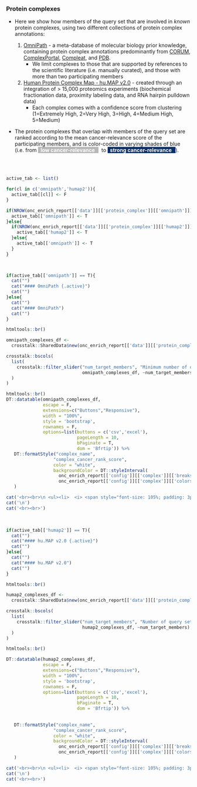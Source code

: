 ### Protein complexes {.tabset}

* Here we show how members of the query set that are involved in *known* protein complexes, using two different collections of protein complex annotations:

  1. [OmniPath](https://omnipathdb.org/) - a meta-database of molecular biology prior knowledge, containing protein complex annotations predominantly from [CORUM](http://mips.helmholtz-muenchen.de/corum/), [ComplexPortal](https://www.ebi.ac.uk/complexportal/home), [Compleat](https://fgr.hms.harvard.edu/compleat), and [PDB](https://www.rcsb.org/).
     * We limit complexes to those that are supported by references to the scientific literature (i.e. manually curated), and those with more than two participating members
  2. [Human Protein Complex Map - hu.MAP v2.0](http://humap2.proteincomplexes.org/)  - created through an integration of > 15,000 proteomics experiments (biochemical fractionation data, proximity labeling data, and RNA hairpin pulldown data)
     * Each complex comes with a confidence score from clustering (1=Extremely High, 2=Very High, 3=High, 4=Medium High, 5=Medium)
   
* The protein complexes that overlap with members of the query set are ranked according to the mean cancer-relevance score of the participating members, and is color-coded in varying shades of blue (i.e. from <span style="background-color:#b8b8ba; padding:2x; color:white"><b>&nbsp; low cancer-relevance &nbsp; </b></span>&nbsp; to <span style="background-color:#08306b; padding:2x; color:white"><b>&nbsp; strong cancer-relevance &nbsp; </b></span>).
   
<br><br>

```r

active_tab <- list()

for(cl in c('omnipath','humap2')){
  active_tab[[cl]] <- F
}

if(NROW(onc_enrich_report[['data']][['protein_complex']][['omnipath']]) > 0){
  active_tab[['omnipath']] <- T
}else{
  if(NROW(onc_enrich_report[['data']][['protein_complex']][['humap2']]) > 0){
    active_tab[['humap2']] <- T
  }else{
    active_tab[['omnipath']] <- T
  }
}

  
```

```r
if(active_tab[['omnipath']] == T){
  cat("")
  cat("#### OmniPath {.active}")
  cat("")
}else{
  cat("")
  cat("#### OmniPath")
  cat("")
}
```

```r
htmltools::br()

omnipath_complexes_df <- 
  crosstalk::SharedData$new(onc_enrich_report[['data']][['protein_complex']][['omnipath']])

crosstalk::bscols(
  list(
    crosstalk::filter_slider("num_target_members", "Minimum number of query set members in complex", 
                             omnipath_complexes_df, ~num_target_members, step = 1)
  )
)

htmltools::br()
DT::datatable(omnipath_complexes_df, 
              escape = F, 
              extensions=c("Buttons","Responsive"), 
              width = "100%",
              style = 'bootstrap',
              rownames = F,
              options=list(buttons = c('csv','excel'),
                           pageLength = 10,
                           bPaginate = T,
                           dom = 'Bfrtip')) %>%
   DT::formatStyle("complex_name",
                  "complex_cancer_rank_score", 
                  color = "white", 
                  backgroundColor = DT::styleInterval(
                    onc_enrich_report[['config']][['complex']][['breaks']],
                    onc_enrich_report[['config']][['complex']][['colors']])
   )


```


```r

cat('<br><br>\n <ul><li>  <i> <span style="font-size: 105%; padding: 3px; background-color:#989898; color:white">&nbsp;&nbsp;<b>NO GENES</b> in the query set associate with protein complexes found in the OmniPath database .&nbsp;&nbsp; </span></i></li></ul>',sep='\n')
cat('\n')
cat('<br><br>')

```

<br>

```r
if(active_tab[['humap2']] == T){
  cat("")
  cat("#### hu.MAP v2.0 {.active}")
  cat("")
}else{
  cat("")
  cat("#### hu.MAP v2.0")
  cat("")
}
```

```r

htmltools::br()

humap2_complexes_df <- 
  crosstalk::SharedData$new(onc_enrich_report[['data']][['protein_complex']][['humap2']])

crosstalk::bscols(
  list(
    crosstalk::filter_slider("num_target_members", "Number of query set members in complex", 
                             humap2_complexes_df, ~num_target_members)
  )
)

htmltools::br()

DT::datatable(humap2_complexes_df, 
              escape = F, 
              extensions=c("Buttons","Responsive"), 
              width = "100%",
              style = 'bootstrap',
              rownames = F,
              options=list(buttons = c('csv','excel'),
                           pageLength = 10,
                           bPaginate = T,
                           dom = 'Bfrtip')) %>%
  
  
   DT::formatStyle("complex_name",
                  "complex_cancer_rank_score", 
                  color = "white", 
                  backgroundColor = DT::styleInterval(
                    onc_enrich_report[['config']][['complex']][['breaks']],
                    onc_enrich_report[['config']][['complex']][['colors']])
   )


```


```r

cat('<br><br>\n <ul><li>  <i> <span style="font-size: 105%; padding: 3px; background-color:#989898; color:white">&nbsp;&nbsp;<b>NO GENES</b> in the query set associate with protein complexes established by the <b>hu.MAP v2.0</b> protein complex map .&nbsp;&nbsp; </span></i></li></ul>',sep='\n')
cat('\n')
cat('<br><br>')

```


<br>
